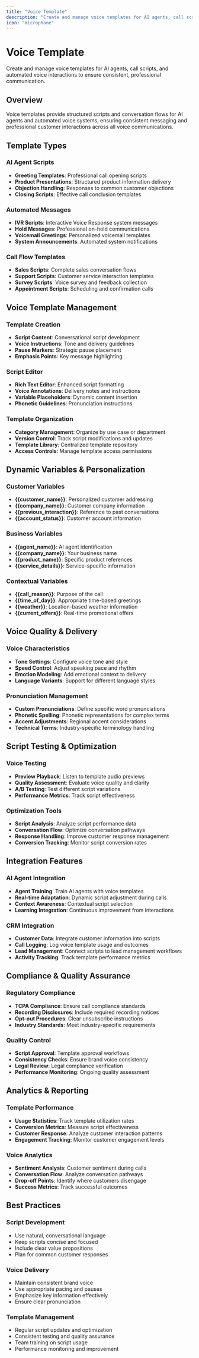 ```yaml
---
title: "Voice Template"
description: "Create and manage voice templates for AI agents, call scripts, and automated voice interactions"
icon: "microphone"
---
```


# Voice Template

Create and manage voice templates for AI agents, call scripts, and automated voice interactions to ensure consistent, professional communication.

## Overview

Voice templates provide structured scripts and conversation flows for AI agents and automated voice systems, ensuring consistent messaging and professional customer interactions across all voice communications.

## Template Types

### AI Agent Scripts
- **Greeting Templates**: Professional call opening scripts
- **Product Presentations**: Structured product information delivery
- **Objection Handling**: Responses to common customer objections
- **Closing Scripts**: Effective call conclusion templates

### Automated Messages
- **IVR Scripts**: Interactive Voice Response system messages
- **Hold Messages**: Professional on-hold communications
- **Voicemail Greetings**: Personalized voicemail templates
- **System Announcements**: Automated system notifications

### Call Flow Templates
- **Sales Scripts**: Complete sales conversation flows
- **Support Scripts**: Customer service interaction templates
- **Survey Scripts**: Voice survey and feedback collection
- **Appointment Scripts**: Scheduling and confirmation calls

## Voice Template Management

### Template Creation
- **Script Content**: Conversational script development
- **Voice Instructions**: Tone and delivery guidelines
- **Pause Markers**: Strategic pause placement
- **Emphasis Points**: Key message highlighting

### Script Editor
- **Rich Text Editor**: Enhanced script formatting
- **Voice Annotations**: Delivery notes and instructions
- **Variable Placeholders**: Dynamic content insertion
- **Phonetic Guidelines**: Pronunciation instructions

### Template Organization
- **Category Management**: Organize by use case or department
- **Version Control**: Track script modifications and updates
- **Template Library**: Centralized template repository
- **Access Controls**: Manage template access permissions

## Dynamic Variables & Personalization

### Customer Variables
- **{{customer_name}}**: Personalized customer addressing
- **{{company_name}}**: Customer company information
- **{{previous_interaction}}**: Reference to past conversations
- **{{account_status}}**: Customer account information

### Business Variables
- **{{agent_name}}**: AI agent identification
- **{{company_name}}**: Your business name
- **{{product_name}}**: Specific product references
- **{{service_details}}**: Service-specific information

### Contextual Variables
- **{{call_reason}}**: Purpose of the call
- **{{time_of_day}}**: Appropriate time-based greetings
- **{{weather}}**: Location-based weather information
- **{{current_offers}}**: Real-time promotional offers

## Voice Quality & Delivery

### Voice Characteristics
- **Tone Settings**: Configure voice tone and style
- **Speed Control**: Adjust speaking pace and rhythm
- **Emotion Modeling**: Add emotional context to delivery
- **Language Variants**: Support for different language styles

### Pronunciation Management
- **Custom Pronunciations**: Define specific word pronunciations
- **Phonetic Spelling**: Phonetic representations for complex terms
- **Accent Adjustments**: Regional accent considerations
- **Technical Terms**: Industry-specific terminology handling

## Script Testing & Optimization

### Voice Testing
- **Preview Playback**: Listen to template audio previews
- **Quality Assessment**: Evaluate voice quality and clarity
- **A/B Testing**: Test different script variations
- **Performance Metrics**: Track script effectiveness

### Optimization Tools
- **Script Analysis**: Analyze script performance data
- **Conversation Flow**: Optimize conversation pathways
- **Response Handling**: Improve customer response management
- **Conversion Tracking**: Monitor script conversion rates

## Integration Features

### AI Agent Integration
- **Agent Training**: Train AI agents with voice templates
- **Real-time Adaptation**: Dynamic script adjustment during calls
- **Context Awareness**: Contextual script selection
- **Learning Integration**: Continuous improvement from interactions

### CRM Integration
- **Customer Data**: Integrate customer information into scripts
- **Call Logging**: Log voice template usage and outcomes
- **Lead Management**: Connect scripts to lead management workflows
- **Activity Tracking**: Track template performance metrics

## Compliance & Quality Assurance

### Regulatory Compliance
- **TCPA Compliance**: Ensure call compliance standards
- **Recording Disclosures**: Include required recording notices
- **Opt-out Procedures**: Clear unsubscribe instructions
- **Industry Standards**: Meet industry-specific requirements

### Quality Control
- **Script Approval**: Template approval workflows
- **Consistency Checks**: Ensure brand voice consistency
- **Legal Review**: Legal compliance verification
- **Performance Monitoring**: Ongoing quality assessment

## Analytics & Reporting

### Template Performance
- **Usage Statistics**: Track template utilization rates
- **Conversion Metrics**: Measure script effectiveness
- **Customer Response**: Analyze customer interaction patterns
- **Engagement Tracking**: Monitor customer engagement levels

### Voice Analytics
- **Sentiment Analysis**: Customer sentiment during calls
- **Conversation Flow**: Analyze conversation pathways
- **Drop-off Points**: Identify where customers disengage
- **Success Metrics**: Track successful outcomes

## Best Practices

### Script Development
- Use natural, conversational language
- Keep scripts concise and focused
- Include clear value propositions
- Plan for common customer responses

### Voice Delivery
- Maintain consistent brand voice
- Use appropriate pacing and pauses
- Emphasize key information effectively
- Ensure clear pronunciation

### Template Management
- Regular script updates and optimization
- Consistent testing and quality assurance
- Team training on script usage
- Performance monitoring and improvement 